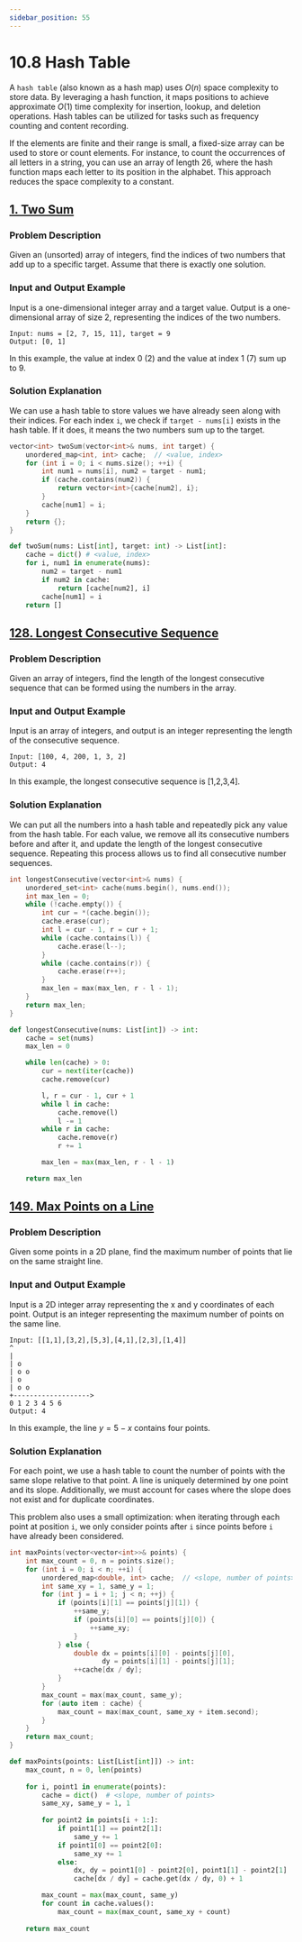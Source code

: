 ```yaml
---
sidebar_position: 55
---
```


# 10.8 Hash Table

A `hash table` (also known as a hash map) uses $O(n)$ space complexity to store data. By leveraging a hash function, it maps positions to achieve approximate $O(1)$ time complexity for insertion, lookup, and deletion operations. Hash tables can be utilized for tasks such as frequency counting and content recording.

If the elements are finite and their range is small, a fixed-size array can be used to store or count elements. For instance, to count the occurrences of all letters in a string, you can use an array of length 26, where the hash function maps each letter to its position in the alphabet. This approach reduces the space complexity to a constant.

## [1. Two Sum](https://leetcode.com/problems/two-sum/)

### Problem Description

Given an (unsorted) array of integers, find the indices of two numbers that add up to a specific target. Assume that there is exactly one solution.

### Input and Output Example

Input is a one-dimensional integer array and a target value. Output is a one-dimensional array of size 2, representing the indices of the two numbers.

```
Input: nums = [2, 7, 15, 11], target = 9
Output: [0, 1]
```

In this example, the value at index 0 (2) and the value at index 1 (7) sum up to 9.

### Solution Explanation

We can use a hash table to store values we have already seen along with their indices. For each index `i`, we check if `target - nums[i]` exists in the hash table. If it does, it means the two numbers sum up to the target.

<Tabs>
<TabItem value="cpp" label="C++">

```cpp
vector<int> twoSum(vector<int>& nums, int target) {
    unordered_map<int, int> cache;  // <value, index>
    for (int i = 0; i < nums.size(); ++i) {
        int num1 = nums[i], num2 = target - num1;
        if (cache.contains(num2)) {
            return vector<int>{cache[num2], i};
        }
        cache[num1] = i;
    }
    return {};
}
```

</TabItem>
<TabItem value="py" label="Python">

```py
def twoSum(nums: List[int], target: int) -> List[int]:
    cache = dict() # <value, index>
    for i, num1 in enumerate(nums):
        num2 = target - num1
        if num2 in cache:
            return [cache[num2], i]
        cache[num1] = i
    return []
```

</TabItem>

</Tabs>

## [128. Longest Consecutive Sequence](https://leetcode.com/problems/longest-consecutive-sequence/)

### Problem Description

Given an array of integers, find the length of the longest consecutive sequence that can be formed using the numbers in the array.

### Input and Output Example

Input is an array of integers, and output is an integer representing the length of the consecutive sequence.

```
Input: [100, 4, 200, 1, 3, 2]
Output: 4
```

In this example, the longest consecutive sequence is [1,2,3,4].

### Solution Explanation

We can put all the numbers into a hash table and repeatedly pick any value from the hash table. For each value, we remove all its consecutive numbers before and after it, and update the length of the longest consecutive sequence. Repeating this process allows us to find all consecutive number sequences.

<Tabs>
<TabItem value="cpp" label="C++">

```cpp
int longestConsecutive(vector<int>& nums) {
    unordered_set<int> cache(nums.begin(), nums.end());
    int max_len = 0;
    while (!cache.empty()) {
        int cur = *(cache.begin());
        cache.erase(cur);
        int l = cur - 1, r = cur + 1;
        while (cache.contains(l)) {
            cache.erase(l--);
        }
        while (cache.contains(r)) {
            cache.erase(r++);
        }
        max_len = max(max_len, r - l - 1);
    }
    return max_len;
}
```

</TabItem>
<TabItem value="py" label="Python">

```py
def longestConsecutive(nums: List[int]) -> int:
    cache = set(nums)
    max_len = 0

    while len(cache) > 0:
        cur = next(iter(cache))
        cache.remove(cur)

        l, r = cur - 1, cur + 1
        while l in cache:
            cache.remove(l)
            l -= 1
        while r in cache:
            cache.remove(r)
            r += 1

        max_len = max(max_len, r - l - 1)

    return max_len

```

</TabItem>

</Tabs>

## [149. Max Points on a Line](https://leetcode.com/problems/max-points-on-a-line/)

### Problem Description

Given some points in a 2D plane, find the maximum number of points that lie on the same straight line.

### Input and Output Example

Input is a 2D integer array representing the x and y coordinates of each point. Output is an integer representing the maximum number of points on the same line.

```
Input: [[1,1],[3,2],[5,3],[4,1],[2,3],[1,4]]
^
|
| o
| o o
| o
| o o
+------------------->
0 1 2 3 4 5 6
Output: 4
```

In this example, the line $y = 5 - x$ contains four points.

### Solution Explanation

For each point, we use a hash table to count the number of points with the same slope relative to that point. A line is uniquely determined by one point and its slope. Additionally, we must account for cases where the slope does not exist and for duplicate coordinates.

This problem also uses a small optimization: when iterating through each point at position `i`, we only consider points after `i` since points before `i` have already been considered.

<Tabs>
<TabItem value="cpp" label="C++">

```cpp
int maxPoints(vector<vector<int>>& points) {
    int max_count = 0, n = points.size();
    for (int i = 0; i < n; ++i) {
        unordered_map<double, int> cache;  // <slope, number of points>
        int same_xy = 1, same_y = 1;
        for (int j = i + 1; j < n; ++j) {
            if (points[i][1] == points[j][1]) {
                ++same_y;
                if (points[i][0] == points[j][0]) {
                    ++same_xy;
                }
            } else {
                double dx = points[i][0] - points[j][0],
                       dy = points[i][1] - points[j][1];
                ++cache[dx / dy];
            }
        }
        max_count = max(max_count, same_y);
        for (auto item : cache) {
            max_count = max(max_count, same_xy + item.second);
        }
    }
    return max_count;
}
```

</TabItem>
<TabItem value="py" label="Python">

```py
def maxPoints(points: List[List[int]]) -> int:
    max_count, n = 0, len(points)
    
    for i, point1 in enumerate(points):
        cache = dict()  # <slope, number of points>
        same_xy, same_y = 1, 1
        
        for point2 in points[i + 1:]:
            if point1[1] == point2[1]:
                same_y += 1
            if point1[0] == point2[0]:
                same_xy += 1
            else:
                dx, dy = point1[0] - point2[0], point1[1] - point2[1]
                cache[dx / dy] = cache.get(dx / dy, 0) + 1

        max_count = max(max_count, same_y)
        for count in cache.values():
            max_count = max(max_count, same_xy + count)
    
    return max_count

```

</TabItem>

</Tabs>
